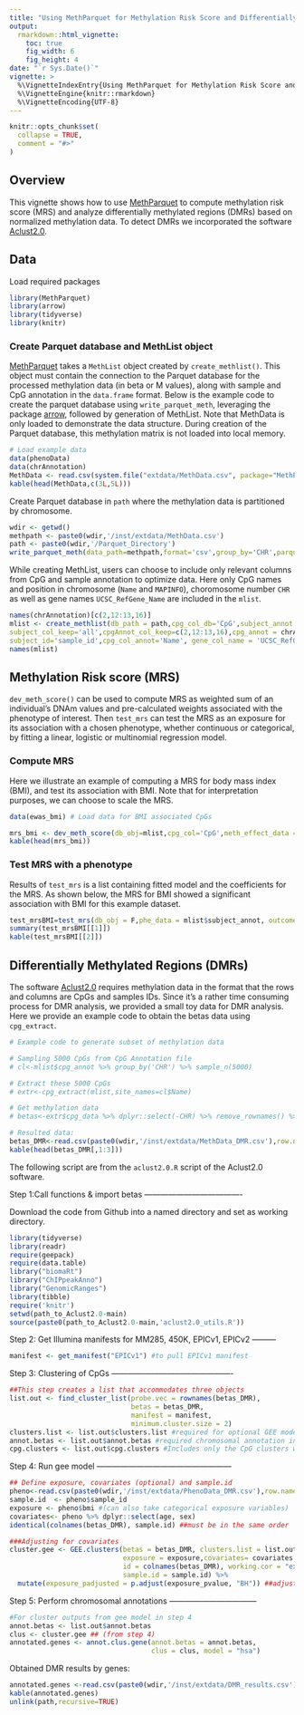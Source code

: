 ```yaml
---
title: "Using MethParquet for Methylation Risk Score and Differentially Methylated Regions"
output: 
  rmarkdown::html_vignette:
    toc: true
    fig_width: 6
    fig_height: 4
date: "`r Sys.Date()`"
vignette: >
  %\VignetteIndexEntry{Using MethParquet for Methylation Risk Score and Differentially Methylated Regions}
  %\VignetteEngine{knitr::rmarkdown}
  %\VignetteEncoding{UTF-8}
---
```


```r
knitr::opts_chunk$set(
  collapse = TRUE,
  comment = "#>"
)
```

## Overview

This vignette shows how to use [MethParquet](https://github.com/ZWangTen/MethParquet) to compute methylation risk score (MRS) and analyze differentially methylated regions (DMRs) based on normalized methylation data. To detect DMRs we incorporated the software [Aclust2.0](https://github.com/OluwayioseOA/Aclust2.0). 

## Data

Load required packages
```r
library(MethParquet)
library(arrow)
library(tidyverse)
library(knitr)
```

### Create Parquet database and MethList object

[MethParquet](https://github.com/ZWangTen/MethParquet) takes a `MethList` object created by `create_methlist()`. This object must contain the connection to the Parquet database for the processed methylation data (in beta or M values), along with sample and CpG annotation in the `data.frame` format. Below is the example code to create the parquet database using `write_parquet_meth`, leveraging the package [arrow](https://arrow.apache.org/docs/r/index.html), followed by generation of MethList. 
Note that MethData is only loaded to demonstrate the data structure. During creation of the Parquet database, this methylation matrix is not loaded into local memory.

```r
# Load example data
data(phenoData)
data(chrAnnotation)
MethData <- read.csv(system.file("extdata/MethData.csv", package="MethParquet"))
kable(head(MethData,c(3L,5L)))
```

Create Parquet database in `path` where the methylation data is partitioned by chromosome.

```r
wdir <- getwd()
methpath <- paste0(wdir,'/inst/extdata/MethData.csv')
path <- paste0(wdir,'/Parquet_Directory')
write_parquet_meth(data_path=methpath,format='csv',group_by='CHR',parquet_path = path)
```

While creating MethList, users can choose to include only relevant columns from CpG and sample annotation to optimize data. Here only CpG names and position in chromosome (`Name` and `MAPINFO`), choromosome number `CHR` as well as gene names `UCSC_RefGene_Name` are included in the `mlist`.

```r
names(chrAnnotation)[c(2,12:13,16)]
mlist <- create_methlist(db_path = path,cpg_col_db='CpG',subject_annot = phenoData,
subject_col_keep='all',cpgAnnot_col_keep=c(2,12:13,16),cpg_annot = chrAnnotation,
subject_id='sample_id',cpg_col_annot='Name', gene_col_name = 'UCSC_RefGene_Name')
names(mlist)
```

## Methylation Risk score (MRS)

`dev_meth_score()` can be used to compute MRS as weighted sum of an individual’s DNAm values and pre-calculated weights associated with the phenotype of interest. Then `test_mrs` can test the MRS as an exposure for its association with a chosen phenotype, whether continuous or categorical, by fitting a linear, logistic or multinomial regression model.

### Compute MRS

Here we illustrate an example of computing a MRS for body mass index (BMI), and test its association with BMI. Note that for interpretation purposes, we can choose to scale the MRS.

```r
data(ewas_bmi) # Load data for BMI associated CpGs

mrs_bmi <- dev_meth_score(db_obj=mlist,cpg_col='CpG',meth_effect_data = ewas_bmi,effect_col = 'Effect', NAs_to_zero = TRUE,scale_score = TRUE) 
kable(head(mrs_bmi))
```

### Test MRS with a phenotype

Results of `test_mrs` is a list containing fitted model and the coefficients for the MRS. As shown below, the MRS for BMI showed a significant association with BMI for this example dataset. 

```r
test_mrsBMI=test_mrs(db_obj = F,phe_data = mlist$subject_annot, outcome = 'bmi',covariates = F,mrs = mrs_bmi) 
summary(test_mrsBMI[[1]])
kable(test_mrsBMI[[2]])
```

## Differentially Methylated Regions (DMRs)

The software [Aclust2.0](https://github.com/OluwayioseOA/Aclust2.0) requires methylation data in the format that the rows and columns are CpGs and samples IDs. Since it's a rather time consuming process for DMR analysis, we provided a small toy data for DMR analysis. 
Here we provide an example code to obtain the betas data using `cpg_extract`. 

```r
# Example code to generate subset of methylation data

# Sampling 5000 CpGs from CpG Annotation file
# cl<-mlist$cpg_annot %>% group_by('CHR') %>% sample_n(5000)

# Extract these 5000 CpGs
# extr<-cpg_extract(mlist,site_names=cl$Name)

# Get methylation data
# betas<-extr$cpg_data %>% dplyr::select(-CHR) %>% remove_rownames() %>% column_to_rownames('CpG')

# Resulted data:
betas_DMR<-read.csv(paste0(wdir,'/inst/extdata/MethData_DMR.csv'),row.names=1)
kable(head(betas_DMR[,1:3]))
```

The following script are from the `aclust2.0.R` script of the Aclust2.0 software.

Step 1:Call functions & import betas -------------------------------------

Download the code from Github into a named directory and set as working directory.

```r
library(tidyverse)
library(readr)
require(geepack)
require(data.table)
library("biomaRt") 
library("ChIPpeakAnno")
library("GenomicRanges")
library(tibble)
require('knitr')
setwd(path_to_Aclust2.0-main)
source(paste0(path_to_Aclust2.0-main,'aclust2.0_utils.R'))
```

Step 2: Get Illumina manifests for MM285, 450K, EPICv1, EPICv2 ---------

```r
manifest <- get_manifest("EPICv1") #to pull EPICv1 manifest
```

Step 3: Clustering of CpGs ----------------------------------------------

```r
##This step creates a list that accommodates three objects 
list.out <- find_cluster_list(probe.vec = rownames(betas_DMR), 
                              betas = betas_DMR, 
                              manifest = manifest, 
                              minimum.cluster.size = 2)
clusters.list <- list.out$clusters.list #required for optional GEE model in step 4
annot.betas <- list.out$annot.betas #required chromosomal annotation in step 5
cpg.clusters <- list.out$cpg.clusters #Includes only the CpG clusters which can be passed directly as clus object for gene annotations (step 5)
```

Step 4: Run gee model ---------------------------------------------------

```r
## Define exposure, covariates (optional) and sample.id
pheno<-read.csv(paste0(wdir,'/inst/extdata/PhenoData_DMR.csv'),row.names=1)
sample.id  <- pheno$sample_id
exposure <- pheno$bmi #(can also take categorical exposure variables)
covariates<- pheno %>% dplyr::select(age, sex)
identical(colnames(betas_DMR), sample.id) ##must be in the same order

###Adjusting for covariates
cluster.gee <- GEE.clusters(betas = betas_DMR, clusters.list = list.out$clusters.list, 
                            exposure = exposure,covariates= covariates, 
                            id = colnames(betas_DMR), working.cor = "ex", 
                            sample.id = sample.id) %>% 
  mutate(exposure_padjusted = p.adjust(exposure_pvalue, "BH")) ##adjusting for false positives

```

Step 5: Perform chromosomal annotations ---------------------------------

```r
#For cluster outputs from gee model in step 4
annot.betas <- list.out$annot.betas
clus <- cluster.gee ## (from step 4)
annotated.genes <- annot.clus.gene(annot.betas = annot.betas, 
                                   clus = clus, model = "hsa") 
```

Obtained DMR results by genes:

```r
annotated.genes <-read.csv(paste0(wdir,'/inst/extdata/DMR_results.csv'))
kable(annotated.genes)
unlink(path,recursive=TRUE)
```

